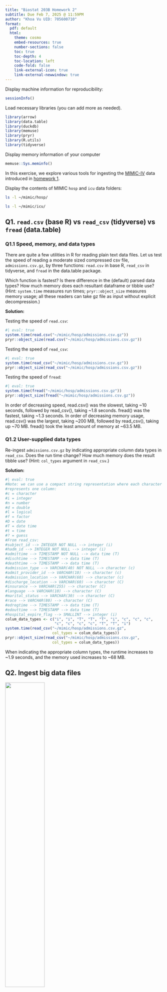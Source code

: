 ```yaml
---
title: "Biostat 203B Homework 2"
subtitle: Due Feb 7, 2025 @ 11:59PM
author: "Khoa Vu UID: 705600710"
format:
  pdf: default
  html:
    theme: cosmo
    embed-resources: true
    number-sections: false
    toc: true
    toc-depth: 4
    toc-location: left
    code-fold: false
    link-external-icon: true
    link-external-newwindow: true
---
```


Display machine information for reproducibility:

```r
sessionInfo()
```

Load necessary libraries (you can add more as needed).

```r
library(arrow)
library(data.table)
library(duckdb)
library(memuse)
library(pryr)
library(R.utils)
library(tidyverse)
```

Display memory information of your computer

```r
memuse::Sys.meminfo()
```

In this exercise, we explore various tools for ingesting the [MIMIC-IV](https://physionet.org/content/mimiciv/3.1/) data introduced in [homework 1](https://ucla-biostat-203b.github.io/2025winter/hw/hw1/hw1.html).

Display the contents of MIMIC `hosp` and `icu` data folders:

```bash
ls -l ~/mimic/hosp/
```

```bash
ls -l ~/mimic/icu/
```

## Q1. `read.csv` (base R) vs `read_csv` (tidyverse) vs `fread` (data.table)

### Q1.1 Speed, memory, and data types

There are quite a few utilities in R for reading plain text data files. Let us test the speed of reading a moderate sized compressed csv file, `admissions.csv.gz`, by three functions: `read.csv` in base R, `read_csv` in tidyverse, and `fread` in the data.table package.

Which function is fastest? Is there difference in the (default) parsed data types? How much memory does each resultant dataframe or tibble use? (Hint: `system.time` measures run times; `pryr::object_size` measures memory usage; all these readers can take gz file as input without explicit decompression.)

**Solution:**

Testing the speed of `read.csv`:

```R
#| eval: true
system.time(read.csv("~/mimic/hosp/admissions.csv.gz"))
pryr::object_size(read.csv("~/mimic/hosp/admissions.csv.gz"))
```

Testing the speed of `read_csv`:

```R
#| eval: true
system.time(read_csv("~/mimic/hosp/admissions.csv.gz"))
pryr::object_size(read_csv("~/mimic/hosp/admissions.csv.gz"))
```

Testing the speed of `fread`:

```R
#| eval: true
system.time(fread("~/mimic/hosp/admissions.csv.gz"))
pryr::object_size(fread("~/mimic/hosp/admissions.csv.gz"))
```

In order of decreasing speed, read.csv() was the slowest, taking \~10 seconds, followed by read_csv(), taking \~1.8 seconds. fread() was the fastest, taking \~1.3 seconds. In order of decreasing memory usage, read.csv() was the largest, taking \~200 MB, followed by read_csv(), taking up \~70 MB. fread() took the least amount of memory at \~63.5 MB.

### Q1.2 User-supplied data types

Re-ingest `admissions.csv.gz` by indicating appropriate column data types in `read_csv`. Does the run time change? How much memory does the result tibble use? (Hint: `col_types` argument in `read_csv`.)

**Solution:**

```R
#| eval: true
#Note: we can use a compact string representation where each character 
#represents one column:
#c = character
#i = integer
#n = number
#d = double
#l = logical
#f = factor
#D = date
#T = date time
#t = time
#? = guess
#From read_csv:
#subject_id --> INTEGER NOT NULL --> integer (i)
#hadm_id --> INTEGER NOT NULL --> integer (i)
#admittime --> TIMESTAMP NOT NULL --> data time (T)
#dischtime --> TIMESTAMP --> data time (T)
#deathtime --> TIMESTAMP --> data time (T)
#admission_type --> VARCHAR(40) NOT NULL --> character (c)
#admit_provider_id --> VARCHAR(10) --> character (c)
#admission_location --> VARCHAR(60) --> character (c)
#discharge_location --> VARCHAR(60) --> character (C)
#insurance --> VARCHAR(255) --> character (C)
#language --> VARCHAR(10) --> character (C)
#marital_status --> VARCHAR(30) --> character (C)
#race --> VARCHAR(80) --> character (C)
#edregtime --> TIMESTAMP --> data time (T)
#edouttime --> TIMESTAMP --> data time (T)
#hospital_expire_flag --> SMALLINT --> integer (i)
colum_data_types <- c("i", "i", "T", "T", "T", "i", "c", "c", "c", 
                      "c", "c", "c", "c", "T", "T", "i")
system.time(read_csv("~/mimic/hosp/admissions.csv.gz", 
                     col_types = colum_data_types))
pryr::object_size(read_csv("~/mimic/hosp/admissions.csv.gz", 
                     col_types = colum_data_types))
```

When indicating the appropriate column types, the runtime increases to \~1.9 seconds, and the memory used increases to \~68 MB.

## Q2. Ingest big data files

<p align="center">

<img src="./bigfile.png" width="50%"/>

</p>

Let us focus on a bigger file, `labevents.csv.gz`, which is about 130x bigger than `admissions.csv.gz`.

```bash
#| eval: true
ls -l ~/mimic/hosp/labevents.csv.gz
```

Display the first 10 lines of this file.

```bash
#| eval: true
zcat < ~/mimic/hosp/labevents.csv.gz | head -10
```

### Q2.1 Ingest `labevents.csv.gz` by `read_csv`

<p align="center">

<img src="./readr_logo.png" width="20%"/>

</p>

Try to ingest `labevents.csv.gz` using `read_csv`. What happens? If it takes more than 3 minutes on your computer, then abort the program and report your findings.

**Solution:**

```R
#| eval: false
system.time(read_csv("~/mimic/hosp/labevents.csv.gz"))
pryr::object_size(read_csv("~/mimic/hosp/labevents.csv.gz"))
```

When trying to use `read_csv` to ingest `labevents.csv.gz`, my computer crashes. This is most likely due to a lack of processing power, available memory, etc. on my laptop.

### Q2.2 Ingest selected columns of `labevents.csv.gz` by `read_csv`

Try to ingest only columns `subject_id`, `itemid`, `charttime`, and `valuenum` in `labevents.csv.gz` using `read_csv`. Does this solve the ingestion issue? (Hint: `col_select` argument in `read_csv`.)

**Solution:**

```R
#| eval: false
column_subset <- c("subject_id", "itemid", "charttime", "valuenum")
system.time(read_csv("~/mimic/hosp/labevents.csv.gz", 
                     col_select = column_subset))
pryr::object_size(read_csv("~/mimic/hosp/labevents.csv.gz", 
                     col_select = column_subset))
```

When trying to use `read_csv` to ingest only columns `subject_id`, `itemid`, `charttime`, and `valuenum` in `labevents.csv.gz`, my computer crashes still crashes, despite reading only a subset.

### Q2.3 Ingest a subset of `labevents.csv.gz`

<p align="center">

<img src="./linux_logo.png" width="20%"/>

</p>

Our first strategy to handle this big data file is to make a subset of the `labevents` data. Read the [MIMIC documentation](https://mimic.mit.edu/docs/iv/modules/hosp/labevents/) for the content in data file `labevents.csv`.

In later exercises, we will only be interested in the following lab items: creatinine (50912), potassium (50971), sodium (50983), chloride (50902), bicarbonate (50882), hematocrit (51221), white blood cell count (51301), and glucose (50931) and the following columns: `subject_id`, `itemid`, `charttime`, `valuenum`. Write a Bash command to extract these columns and rows from `labevents.csv.gz` and save the result to a new file `labevents_filtered.csv.gz` in the current working directory. (Hint: Use `zcat <` to pipe the output of `labevents.csv.gz` to `awk` and then to `gzip` to compress the output. Do **not** put `labevents_filtered.csv.gz` in Git! To save render time, you can put `#| eval: false` at the beginning of this code chunk. TA will change it to `#| eval: true` before rendering your qmd file.)

Display the first 10 lines of the new file `labevents_filtered.csv.gz`. How many lines are in this new file, excluding the header? How long does it take `read_csv` to ingest `labevents_filtered.csv.gz`?

**Solution:**

```bash
#| eval: false

#We use awk to select our columns of interest.
#`subject_id`, `itemid`, `charttime`, `valuenum` are columns 2, 5, 7, and 10 
#respectively and to select values of the following lab items: 
#creatinine (50912), potassium (50971), sodium (50983), chloride (50902), 
#bicarbonate (50882), hematocrit (51221), white blood cell count (51301), 
#and glucose (50931) using itemid, column 5.

#Note: We use NR == 1 to skip the logic in the first line, since we want to 
#keep the headers to read later on.
zcat < ~/mimic/hosp/labevents.csv.gz | 
awk -F ',' 'NR == 1 || $5 ~ /50912|50971|50983|50902|50882|51221|51301|50931/ \
{print $2 "," $5 "," $7 "," $10}' |  gzip > ~/labevents_filtered.csv.gz

```

```bash
#| eval: true
echo 'The first ten lines in labevents_filtered.csv.gz are:'
zcat < ~/labevents_filtered.csv.gz | head -n 10

#To count the rows without the header, we pipe tail -n +2
echo 'The line number, minus the header, in labevents_filtered.csv.gz is:'
zcat < ~/labevents_filtered.csv.gz | tail -n +2 |wc -l
```

```R
#| eval: true
system.time(fread("~/labevents_filtered.csv.gz"))
pryr::object_size(fread("~/labevents_filtered.csv.gz"))
```

The number of lines in `labevents_filtered.csv`, minus the header, is 32679896 Reading the filtered dataset takes \~9 seconds and \~784 MB of memory.

### Q2.4 Ingest `labevents.csv` by Apache Arrow

<p align="center">

<img src="./arrow_logo.png" width="30%"/>

</p>

Our second strategy is to use [Apache Arrow](https://arrow.apache.org/) for larger-than-memory data analytics. Unfortunately Arrow does not work with gz files directly. First decompress `labevents.csv.gz` to `labevents.csv` and put it in the current working directory (do not add it in git!). To save render time, put `#| eval: false` at the beginning of this code chunk. TA will change it to `#| eval: true` when rendering your qmd file.

Then use [`arrow::open_dataset`](https://arrow.apache.org/docs/r/reference/open_dataset.html) to ingest `labevents.csv`, select columns, and filter `itemid` as in Q2.3. How long does the ingest+select+filter process take? Display the number of rows and the first 10 rows of the result tibble, and make sure they match those in Q2.3. (Hint: use `dplyr` verbs for selecting columns and filtering rows.)

Write a few sentences to explain what is Apache Arrow. Imagine you want to explain it to a layman in an elevator.

**Solution:**

```bash
#| eval: false
#We first unzip labevents.csv.gz  
gzip -dk ~/mimic/hosp/labevents.csv.gz 
```

```R
#| eval: true
subset_columns <- c("subject_id", "itemid", "charttime", "valuenum")
subset_itemid <-c(50912, 50971, 50983, 50902, 
                   50882, 51221, 51301, 50931)

system.time(
  arrow::open_dataset("~/mimic/hosp/labevents.csv", format = "csv") %>%
  select(all_of(subset_columns)) %>%
  filter(itemid %in% subset_itemid) %>%
  arrange(subject_id, charttime, itemid) %>%
  collect()
  )

df <- arrow::open_dataset("~/mimic/hosp/labevents.csv", format = "csv") %>%
  select(all_of(subset_columns)) %>%
  filter(itemid %in% subset_itemid) %>%
  arrange(subject_id, charttime, itemid) %>%
  collect()

nrow(df)
head(df, 10)

#Clearing the df variable to save on memory
rm(list = ls())
gc()
```

It takes \~2 minutes for the ingestion + selecting + filtering + sorting of labevents.csv

Apache Arrow is a software development platform built for high-performance applications involved in transporting and processing large data sets. Its in-memory columnar format holds language-independent specifications to structure table-like datasetsets. Apache Arrow has libraries implemented in various languages, including C, C++, Java, MATLAB, Python, R, and Julia.

### Q2.5 Compress `labevents.csv` to Parquet format and ingest/select/filter

<p align="center">

<img src="./parquet_logo.png" width="30%"/>

</p>

Re-write the csv file `labevents.csv` in the binary Parquet format (Hint: [`arrow::write_dataset`](https://arrow.apache.org/docs/r/reference/write_dataset.html).) How large is the Parquet file(s)? How long does the ingest+select+filter process of the Parquet file(s) take? Display the number of rows and the first 10 rows of the result tibble and make sure they match those in Q2.3. (Hint: use `dplyr` verbs for selecting columns and filtering rows.)

Write a few sentences to explain what is the Parquet format. Imagine you want to explain it to a layman in an elevator.

**Solution:**

```R
#| eval: true
#Writing the Parquet file
df <- arrow::open_dataset("~/mimic/hosp/labevents.csv", format = "csv")
arrow::write_dataset(df, path = "~/labevents_pq", format = "parquet")
#Clearing the df variable to save on memory
rm(list = ls())
gc()
```

```R
#| eval: true
#Reading the data set
subset_columns <- c("subject_id", "itemid", "charttime", "valuenum")
subset_itemid <-c(50912, 50971, 50983, 50902, 
                   50882, 51221, 51301, 50931)

system.time(
  arrow::open_dataset("~/labevents_pq/part-0.parquet") %>%
  select(all_of(subset_columns)) %>%
  filter(itemid %in% subset_itemid) %>%
  arrange(subject_id, charttime, itemid) %>%
  collect()
  )


df <- arrow::open_dataset("~/labevents_pq/part-0.parquet") %>%
  select(all_of(subset_columns)) %>%
  filter(itemid %in% subset_itemid) %>%
  arrange(subject_id, charttime, itemid) %>%
  collect()

nrow(df)
head(df, 10)

#Clearing the df variable to save on memory
rm(list = ls())
gc()
```

Ingesting, selecting, filtering, and sorting the Parquet file took \~17 seconds. The Parquet file is \~2.5 GB.

Optimized to handle flat columnar storage data formats, the Parquet open-source file format is very compatible with large-volume, complex data. Able to handle many encoding types, the Parquet file format is also known for its exemplary data compression ability. Using Google's record shredding, Parquet files can perform fast queries that select specific columns without the need to read the entire data set and perform efficient column-wise compression.

### Q2.6 DuckDB

<p align="center">

<img src="./duckdb_logo.png" width="20%"/>

</p>

Ingest the Parquet file, convert it to a DuckDB table by [`arrow::to_duckdb`](https://arrow.apache.org/docs/r/reference/to_duckdb.html), select columns, and filter rows as in Q2.5. How long does the ingest+convert+select+filter process take? Display the number of rows and the first 10 rows of the result tibble and make sure they match those in Q2.3. (Hint: use `dplyr` verbs for selecting columns and filtering rows.)

Write a few sentences to explain what is DuckDB. Imagine you want to explain it to a layman in an elevator.

**Solution:**

```R
#| eval: true
subset_columns <- c("subject_id", "itemid", "charttime", "valuenum")
subset_itemid <-c(50912, 50971, 50983, 50902, 
                   50882, 51221, 51301, 50931)

system.time(arrow::open_dataset("~/labevents_pq/part-0.parquet"))

df <- arrow::open_dataset("~/labevents_pq/part-0.parquet")

system.time(  
  arrow::to_duckdb(df) %>%
  select(all_of(subset_columns)) %>%
  filter(itemid %in% subset_itemid) %>%
  arrange(subject_id, charttime, itemid) %>%
  collect()
)

df_duckdb <- arrow::to_duckdb(df) %>%
  select(all_of(subset_columns)) %>%
  filter(itemid %in% subset_itemid) %>%
  arrange(subject_id, charttime, itemid) %>%
  collect()

nrow(df_duckdb)
head(df_duckdb, 10)

#Clearing the df variable to save on memory
rm(list = ls())
gc()
```

**Solution:** In total, it takes \~0.3 seconds to ingest the Parquet file and an extra \~1 minute to convert, select, filter, and sort the DuckDB file. In total, the whole process took \~6.3 seconds.

DuckDB is a portable, analytical, in-process, and open-source database system. DuckDB uses a rich SQL dialect to read and write files in many supported formats and perform lightning-fast queries using its columnar engine, which supports parallel execution. Unlike other database systems, DuckDB is easy to install and runs in-process in many different host applications, such as Rstudio.

## Q3. Ingest and filter `chartevents.csv.gz`

[`chartevents.csv.gz`](https://mimic.mit.edu/docs/iv/modules/icu/chartevents/) contains all the charted data available for a patient. During their ICU stay, the primary repository of a patient’s information is their electronic chart. The `itemid` variable indicates a single measurement type in the database. The `value` variable is the value measured for `itemid`. The first 10 lines of `chartevents.csv.gz` are

```bash
#| eval: true
zcat < ~/mimic/icu/chartevents.csv.gz | head -10
```

How many rows? 433 millions.

```bash
#| eval: false
zcat < ~/mimic/icu/chartevents.csv.gz | tail -n +2 | wc -l
```

[`d_items.csv.gz`](https://mimic.mit.edu/docs/iv/modules/icu/d_items/) is the dictionary for the `itemid` in `chartevents.csv.gz`.

```bash
zcat < ~/mimic/icu/d_items.csv.gz | head -10
```

In later exercises, we are interested in the vitals for ICU patients: heart rate (220045), mean non-invasive blood pressure (220181), systolic non-invasive blood pressure (220179), body temperature in Fahrenheit (223761), and respiratory rate (220210). Retrieve a subset of `chartevents.csv.gz` only containing these items, using the favorite method you learnt in Q2.

Document the steps and show code. Display the number of rows and the first 10 rows of the result tibble.

**Solution:**

We use the methodology of Q2.6, converting `chartevents.csv.gz` first to a parquet file and then a DuckDB table before ingesting, filtering, and sorting.

```R
#| eval: true
#Writing the Parquet file
df <- arrow::open_dataset("~/mimic/icu/chartevents.csv.gz", format = "csv")
arrow::write_dataset(df, path = "~/chartevents_pq", format = "parquet")
#Clearing the df variable to save on memory
rm(list = ls())
gc()
```

```R
#| eval: true
subset_columns <- c("subject_id", "itemid", "charttime", "valuenum")
subset_itemid <-c(220045, 220181, 220179, 223761, 220210)
df <- arrow::open_dataset("~/chartevents_pq/part-0.parquet")
df_duckdb <- arrow::to_duckdb(df) %>%
  select(all_of(subset_columns)) %>%
  filter(itemid %in% subset_itemid) %>%
  arrange(subject_id, charttime, itemid) %>%
  collect()

nrow(df_duckdb)
head(df_duckdb, 10)

#Clearing variables to save on ram
rm(list = ls())
gc()
```

The number of rows is 30195426.
